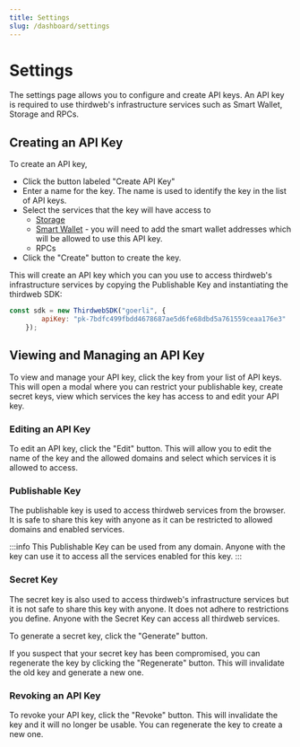 ```yaml
---
title: Settings
slug: /dashboard/settings
---
```


# Settings

The settings page allows you to configure and create API keys. An API key is required to use thirdweb's infrastructure services such as Smart Wallet, Storage and RPCs.

## Creating an API Key

To create an API key, 
- Click the button labeled "Create API Key"
- Enter a name for the key. The name is used to identify the key in the list of API keys. 
- Select the services that the key will have access to
    - [Storage](/storage)
    - [Smart Wallet](/wallet/smart-wallet) - you will need to add the smart wallet addresses which will be allowed to use this API key.
    - RPCs
- Click the "Create" button to create the key.

This will create an API key which you can you use to access thirdweb's infrastructure services by copying the Publishable Key and instantiating the thirdweb SDK:

```javascript
const sdk = new ThirdwebSDK("goerli", {
        apiKey: "pk-7bdfc499fbdd4678687ae5d6fe68dbd5a761559ceaa176e3"
    });
```

## Viewing and Managing an API Key

To view and manage your API key, click the key from your list of API keys. This will open a modal where you can restrict your publishable key, create secret keys, view which services the key has access to and edit your API key.

### Editing an API Key

To edit an API key, click the "Edit" button. This will allow you to edit the name of the key and the allowed domains and select which services it is allowed to access.

### Publishable Key

The publishable key is used to access thirdweb services from the browser. It is safe to share this key with anyone as it can be restricted to allowed domains and enabled services. 

:::info
This Publishable Key can be used from any domain. Anyone with the key can use it to access all the services enabled for this key.
:::

### Secret Key

The secret key is also used to access thirdweb's infrastructure services but it is not safe to share this key with anyone. It does not adhere to restrictions you define. Anyone with the Secret Key can access all thirdweb services.

To generate a secret key, click the "Generate" button.

If you suspect that your secret key has been compromised, you can regenerate the key by clicking the "Regenerate" button. This will invalidate the old key and generate a new one.

### Revoking an API Key

To revoke your API key, click the "Revoke" button. This will invalidate the key and it will no longer be usable. You can regenerate the key to create a new one.